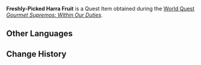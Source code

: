 {{Item Infobox
|id           = 101994
|image        = Item Freshly-Picked Harra Fruit.png
|type         = Quest Items
|description  = A freshly picked Harra Fruit. Perfect for cooking.
|source1      = [[Gourmet Supremos: Within Our Duties]]
|related_type = Variant
|related_item = Harra Fruit
}}
'''Freshly-Picked Harra Fruit''' is a Quest Item obtained during the [[World Quest]] ''[[Gourmet Supremos: Within Our Duties]]''.

==Other Languages==
{{Other Languages
|default_hidden = 1
|en      = Freshly-Picked Harra Fruit
|zhs     = 刚摘下的香辛果
|zhs_rm  = Gāng Zhāixià de Xiāngxīn-guǒ
|zht     = 剛摘下的香辛果
|zht_rm  = Gāng Zhāixià de Xiāngxīn-guǒ
|ja      = 摘みたてのハッラの実
|ja_rm   = Tsumami-tate no Harra no Mi
|ko      = 방금 딴 향신과
|ko_rm   = Banggeum Ttan Hyangsingwa
|es      = Fruto harra recién recogido
|fr      = Fruit harra fraîchement cueilli
|ru      = Свежесорванный фрукт харра
|th      = Harra Fruit ที่เพิ่งเก็บมา
|th_rm   = 
|vi      = Quả Harra Vừa Hái
|de      = Frisch gepflückte Harra-Früchte
|id      = Harra Fruit yang Baru Dipetik
|pt      = Fruta Harra Recém-Colhida
|tr      = Yeni Toplanmış Harra Meyvesi
|it      = Frutto di Harra appena raccolto
}}

==Change History==
{{Change History|3.1}}